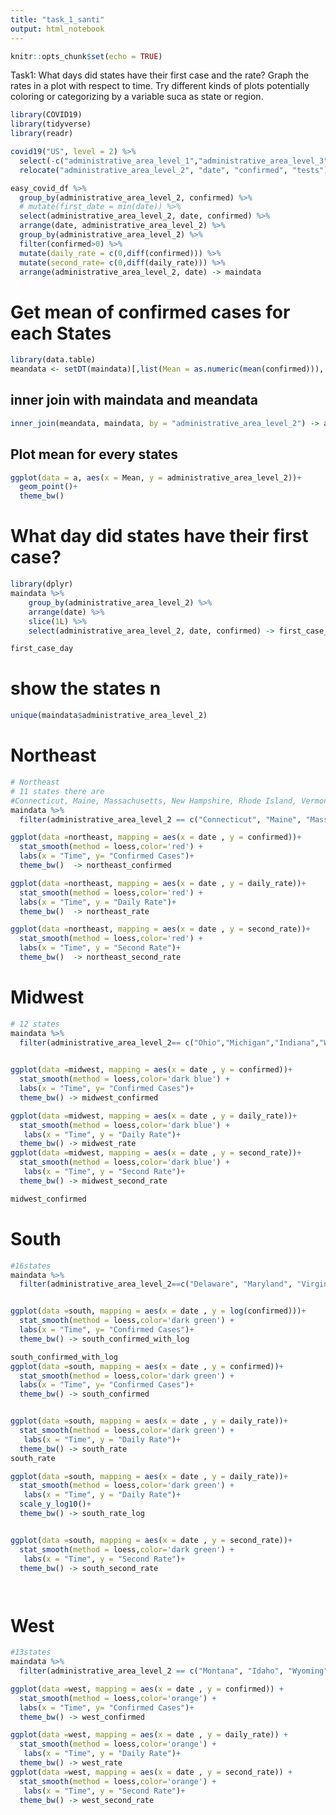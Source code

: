 ```yaml
---
title: "task_1_santi"
output: html_notebook
---
```


```r
knitr::opts_chunk$set(echo = TRUE)
```

Task1: What days did states have their first case and the rate?
Graph the rates in a plot with respect to time. Try different kinds of plots potentially coloring or categorizing by a variable suca as state or region. 
```r
library(COVID19)
library(tidyverse)
library(readr)
```

```r
covid19("US", level = 2) %>%
  select(-c("administrative_area_level_1","administrative_area_level_3","latitude","longitude","currency", "administrative_area_level_1")) %>% 
  relocate("administrative_area_level_2", "date", "confirmed", "tests")-> easy_covid_df
```


```r
easy_covid_df %>% 
  group_by(administrative_area_level_2, confirmed) %>% 
  # mutate(first_date = min(date)) %>% 
  select(administrative_area_level_2, date, confirmed) %>% 
  arrange(date, administrative_area_level_2) %>% 
  group_by(administrative_area_level_2) %>% 
  filter(confirmed>0) %>% 
  mutate(daily_rate = c(0,diff(confirmed))) %>% 
  mutate(second_rate= c(0,diff(daily_rate))) %>% 
  arrange(administrative_area_level_2, date) -> maindata
```

# Get mean of confirmed cases for each States
```r
library(data.table)
meandata <- setDT(maindata)[,list(Mean = as.numeric(mean(confirmed))), by=administrative_area_level_2]
```

## inner join with maindata and meandata
```r
inner_join(meandata, maindata, by = "administrative_area_level_2") -> a
```

## Plot mean for every states
```r
ggplot(data = a, aes(x = Mean, y = administrative_area_level_2))+
  geom_point()+
  theme_bw()
```

# What day did states have their first case? 
```r
library(dplyr)
maindata %>%
    group_by(administrative_area_level_2) %>%
    arrange(date) %>%
    slice(1L) %>%  
    select(administrative_area_level_2, date, confirmed) -> first_case_day

first_case_day
```
# show the states n
```r
unique(maindata$administrative_area_level_2)
```
# Northeast
```r
# Northeast 
# 11 states there are 
#Connecticut, Maine, Massachusetts, New Hampshire, Rhode Island, Vermont, Delaware, Maryland, New #Jersey, New York, and Pennsylvania.
maindata %>%  
  filter(administrative_area_level_2 == c("Connecticut", "Maine", "Massachusetts", "New Hampshire","Rhode Island", "Vermont", "Delaware", "Maryland", "New Jersey", "New York", "Pennsylvania")) -> northeast
```
```r
ggplot(data =northeast, mapping = aes(x = date , y = confirmed))+ 
  stat_smooth(method = loess,color='red') +
  labs(x = "Time", y= "Confirmed Cases")+
  theme_bw()  -> northeast_confirmed

ggplot(data =northeast, mapping = aes(x = date , y = daily_rate))+ 
  stat_smooth(method = loess,color='red') +
  labs(x = "Time", y = "Daily Rate")+
  theme_bw()  -> northeast_rate

ggplot(data =northeast, mapping = aes(x = date , y = second_rate))+ 
  stat_smooth(method = loess,color='red') +
  labs(x = "Time", y = "Second Rate")+
  theme_bw()  -> northeast_second_rate

```

# Midwest
```r
# 12 states 
maindata %>%  
  filter(administrative_area_level_2== c("Ohio","Michigan","Indiana","Wisconsin","Illinois","Minnesota","Iowa","Missouri","North Dakota", "South Dakota","Nebraska","Kansas")) -> midwest
  
```

```r
ggplot(data =midwest, mapping = aes(x = date , y = confirmed))+ 
  stat_smooth(method = loess,color='dark blue') +
  labs(x = "Time", y= "Confirmed Cases")+
  theme_bw() -> midwest_confirmed

ggplot(data =midwest, mapping = aes(x = date , y = daily_rate))+ 
  stat_smooth(method = loess,color='dark blue') +
   labs(x = "Time", y = "Daily Rate")+
  theme_bw() -> midwest_rate
ggplot(data =midwest, mapping = aes(x = date , y = second_rate))+ 
  stat_smooth(method = loess,color='dark blue') +
   labs(x = "Time", y = "Second Rate")+
  theme_bw() -> midwest_second_rate

midwest_confirmed

```


# South
```r
#16states
maindata %>%  
  filter(administrative_area_level_2==c("Delaware", "Maryland", "Virginia", "West Virginia", "Kentucky", "North Carolina", "South Carolina", "Tennessee", "Georgia", "Florida", "Alabama", "Mississippi", "Arkansas", "Louisiana", "Texas", "Oklahoma")) -> south



```

```r
ggplot(data =south, mapping = aes(x = date , y = log(confirmed)))+ 
  stat_smooth(method = loess,color='dark green') +
  labs(x = "Time", y= "Confirmed Cases")+
  theme_bw() -> south_confirmed_with_log

south_confirmed_with_log
ggplot(data =south, mapping = aes(x = date , y = confirmed))+ 
  stat_smooth(method = loess,color='dark green') +
  labs(x = "Time", y= "Confirmed Cases")+
  theme_bw() -> south_confirmed


ggplot(data =south, mapping = aes(x = date , y = daily_rate))+ 
  stat_smooth(method = loess,color='dark green') +
   labs(x = "Time", y = "Daily Rate")+
  theme_bw() -> south_rate
south_rate

ggplot(data =south, mapping = aes(x = date , y = daily_rate))+ 
  stat_smooth(method = loess,color='dark green') +
   labs(x = "Time", y = "Daily Rate")+
  scale_y_log10()+
  theme_bw() -> south_rate_log


ggplot(data =south, mapping = aes(x = date , y = second_rate))+ 
  stat_smooth(method = loess,color='dark green') +
   labs(x = "Time", y = "Second Rate")+
  theme_bw() -> south_second_rate




```



# West
```r
#13states
maindata %>%  
  filter(administrative_area_level_2 == c("Montana", "Idaho", "Wyoming", "Colorado", "New Mexico", "Arizona", "Utah", "Nevada", "California", "Oregon", "Washington", "Alaska", "Hawaii")) -> west

```
```r
ggplot(data =west, mapping = aes(x = date , y = confirmed)) + 
  stat_smooth(method = loess,color='orange') +
  labs(x = "Time", y= "Confirmed Cases")+
  theme_bw() -> west_confirmed 

ggplot(data =west, mapping = aes(x = date , y = daily_rate)) + 
  stat_smooth(method = loess,color='orange') +
   labs(x = "Time", y = "Daily Rate")+
  theme_bw() -> west_rate 
ggplot(data =west, mapping = aes(x = date , y = second_rate)) + 
  stat_smooth(method = loess,color='orange') +
   labs(x = "Time", y = "Second Rate")+
  theme_bw() -> west_second_rate

```
